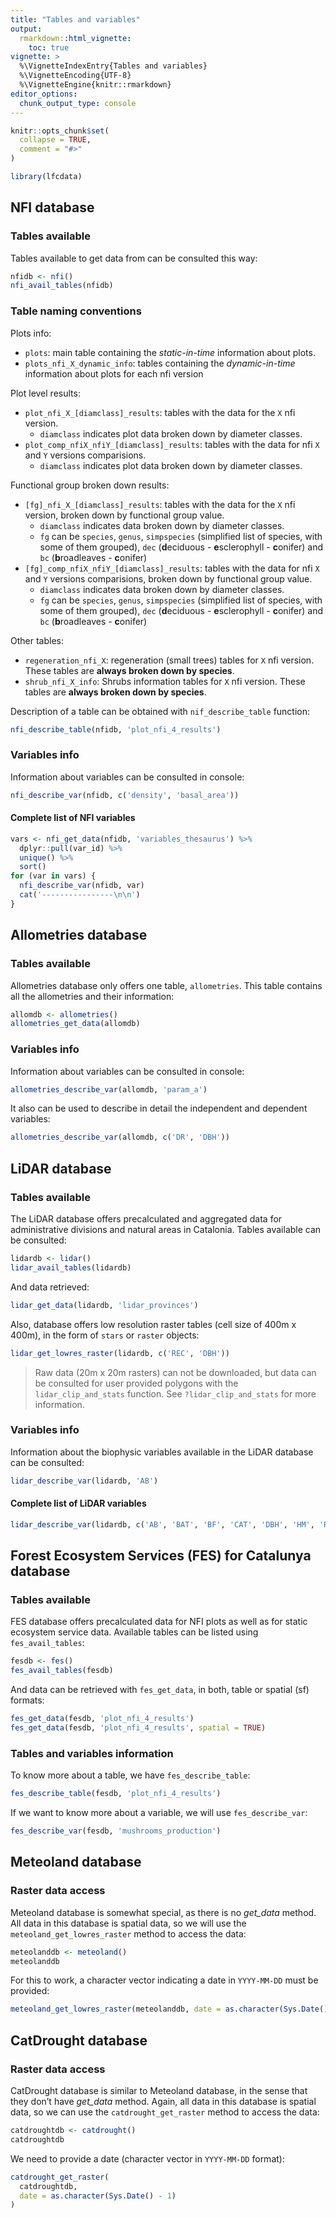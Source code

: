 ```yaml
---
title: "Tables and variables"
output:
  rmarkdown::html_vignette:
    toc: true
vignette: >
  %\VignetteIndexEntry{Tables and variables}
  %\VignetteEncoding{UTF-8}
  %\VignetteEngine{knitr::rmarkdown}
editor_options: 
  chunk_output_type: console
---
```


```r
knitr::opts_chunk$set(
  collapse = TRUE,
  comment = "#>"
)
```

```r
library(lfcdata)
```

## NFI database

### Tables available

Tables available to get data from can be consulted this way:

```r
nfidb <- nfi()
nfi_avail_tables(nfidb)
```

### Table naming conventions

Plots info:

  - `plots`: main table containing the *static-in-time* information about plots.  
  - `plots_nfi_X_dynamic_info`: tables containing the *dynamic-in-time* information about
    plots for each nfi version

Plot level results:

  - `plot_nfi_X_[diamclass]_results`: tables with the data for the `X` nfi version.  
      + `diamclass` indicates plot data broken down by diameter classes.  
  - `plot_comp_nfiX_nfiY_[diamclass]_results`: tables with the data for nfi `X` and `Y`
    versions comparisions.  
      + `diamclass` indicates plot data broken down by diameter classes.

Functional group broken down results:

  - `[fg]_nfi_X_[diamclass]_results`: tables with the data for the `X` nfi version, broken
    down by functional group value.  
      + `diamclass` indicates data broken down by diameter classes.  
      + `fg` can be `species`, `genus`, `simpspecies` (simplified list of species, with
        some of them grouped), `dec` (**d**eciduous - **e**sclerophyll - **c**onifer) and
        `bc` (**b**roadleaves - **c**onifer)  
  - `[fg]_comp_nfiX_nfiY_[diamclass]_results`: tables with the data for nfi `X` and `Y`
    versions comparisions, broken down by functional group value.  
      + `diamclass` indicates data broken down by diameter classes.  
      + `fg` can be `species`, `genus`, `simpspecies` (simplified list of species, with
        some of them grouped), `dec` (**d**eciduous - **e**sclerophyll - **c**onifer) and
        `bc` (**b**roadleaves - **c**onifer)  

Other tables:

  - `regeneration_nfi_X`: regeneration (small trees) tables for `X` nfi version. These
    tables are **always broken down by species**.  
  - `shrub_nfi_X_info`: Shrubs information tables for `X` nfi version. These
    tables are **always broken down by species**.
    

Description of a table can be obtained with `nif_describe_table` function:

```r
nfi_describe_table(nfidb, 'plot_nfi_4_results')
```


### Variables info

Information about variables can be consulted in console:

```r
nfi_describe_var(nfidb, c('density', 'basal_area'))
```

#### Complete list of NFI variables

```r
vars <- nfi_get_data(nfidb, 'variables_thesaurus') %>%
  dplyr::pull(var_id) %>%
  unique() %>% 
  sort()
for (var in vars) {
  nfi_describe_var(nfidb, var)
  cat('----------------\n\n')
}
```

## Allometries database

### Tables available

Allometries database only offers one table, `allometries`. This table contains all the
allometries and their information:

```r
allomdb <- allometries()
allometries_get_data(allomdb)
```

### Variables info

Information about variables can be consulted in console:

```r
allometries_describe_var(allomdb, 'param_a')
```

It also can be used to describe in detail the independent and dependent variables:

```r
allometries_describe_var(allomdb, c('DR', 'DBH'))
```


## LiDAR database

### Tables available

The LiDAR database offers precalculated and aggregated data for administrative divisions
and natural areas in Catalonia. Tables available can be consulted:

```r
lidardb <- lidar()
lidar_avail_tables(lidardb)
```

And data retrieved:

```r
lidar_get_data(lidardb, 'lidar_provinces')
```

Also, database offers low resolution raster tables (cell size of 400m x 400m), in the form
of `stars` or `raster` objects:

```r
lidar_get_lowres_raster(lidardb, c('REC', 'DBH'))
```

  > Raw data (20m x 20m rasters) can not be downloaded, but data can be consulted for
    user provided polygons with the `lidar_clip_and_stats` function. See
    `?lidar_clip_and_stats` for more information.


### Variables info

Information about the biophysic variables available in the LiDAR database can be
consulted:

```r
lidar_describe_var(lidardb, 'AB')
```

#### Complete list of LiDAR variables

```r
lidar_describe_var(lidardb, c('AB', 'BAT', 'BF', 'CAT', 'DBH', 'HM', 'REC', 'VAE'))
```

## Forest Ecosystem Services (FES) for Catalunya database

### Tables available

FES database offers precalculated data for NFI plots as well as for static
ecosystem service data. Available tables can be listed using `fes_avail_tables`:

```r
fesdb <- fes()
fes_avail_tables(fesdb)
```

And data can be retrieved with `fes_get_data`, in both, table or spatial (sf)
formats:

```r
fes_get_data(fesdb, 'plot_nfi_4_results')
fes_get_data(fesdb, 'plot_nfi_4_results', spatial = TRUE)
```

### Tables and variables information

To know more about a table, we have `fes_describe_table`:

```r
fes_describe_table(fesdb, 'plot_nfi_4_results')
```

If we want to know more about a variable, we will use `fes_describe_var`:

```r
fes_describe_var(fesdb, 'mushrooms_production')
```

## Meteoland database

### Raster data access

Meteoland database is somewhat special, as there is no *get_data* method. All
data in this database is spatial data, so we will use the
`meteoland_get_lowres_raster` method to access the data:

```r
meteolanddb <- meteoland()
meteolanddb
```

For this to work, a character vector indicating a date in `YYYY-MM-DD` must be
provided:

```r
meteoland_get_lowres_raster(meteolanddb, date = as.character(Sys.Date() - 1))
```

## CatDrought database

### Raster data access

CatDrought database is similar to Meteoland database, in the sense that they
don't have *get_data* method. Again, all data in this database is spatial data,
so we can use the `catdrought_get_raster` method to access the data:

```r
catdroughtdb <- catdrought()
catdroughtdb
```

We need to provide a date (character vector in `YYYY-MM-DD` format):

```r
catdrought_get_raster(
  catdroughtdb,
  date = as.character(Sys.Date() - 1)
)
```


